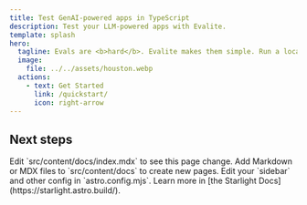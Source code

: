 ```yaml
---
title: Test GenAI-powered apps in TypeScript
description: Test your LLM-powered apps with Evalite.
template: splash
hero:
  tagline: Evals are <b>hard</b>. Evalite makes them simple. Run a local server for your evals, built on Vitest. No API key required.
  image:
    file: ../../assets/houston.webp
  actions:
    - text: Get Started
      link: /quickstart/
      icon: right-arrow
---
```



## Next steps

<CardGrid stagger>
  <Card title="Update content" icon="pencil">
    Edit `src/content/docs/index.mdx` to see this page change.
  </Card>
  <Card title="Add new content" icon="add-document">
    Add Markdown or MDX files to `src/content/docs` to create new pages.
  </Card>
  <Card title="Configure your site" icon="setting">
    Edit your `sidebar` and other config in `astro.config.mjs`.
  </Card>
  <Card title="Read the docs" icon="open-book">
    Learn more in [the Starlight Docs](https://starlight.astro.build/).
  </Card>
</CardGrid>
